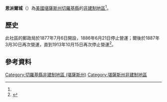 {{noteTA
|1=zh-hans:县;zh-hk:縣;zh-tw:郡;
}}
{{Infobox settlement
|official_name = 恩派爾城
|native_name = Empire City
|settlement_type = [[非建制地區|非建制地區]] 
|nickname = 
|motto =
|pushpin_map=USA Kansas
|coordinates_region = US-KS
|subdivision_type = [[世界政區索引|國家]]
|subdivision_name = [[美国|美国]]
|subdivision_type1 = [[美國行政區劃|州]]
|subdivision_name1 = [[堪薩斯州|堪薩斯州]]
|subdivision_type2 = [[堪薩斯州行政區劃|縣]]
|subdivision_name2 = [[切羅基縣_(堪薩斯州)|切羅基縣]]
|unit_pref  =  
|population_as_of = 
|population_footnotes = 
|population_total = 
|population_density_km2 = 
|timezone = [[北美中部时区|CST]]
|utc_offset = -6
|timezone_DST = CDT
|utc_offset_DST = -5
|elevation_footnotes = 
|elevation_m = 290
|elevation_ft = 951
|latd = 37|latm = 05|lats = 21|latNS = N
|longd = 94|longm = 38|longs = 31|longEW = W
|coordinates_display=%
|area_code = [[電話區號620|620]]
|blank_name = [[聯邦資料處理標準|FIPS編碼]]
|blank_info = 20-21225<ref name="gnis"/>
|blank1_name = [[地名信息系统|GNIS]] ID
|blank1_info = 481871<ref name=gnis>{{GNIS|481871|name=Empire City, Kansas}}</ref>
|website = 
}}

'''恩派爾城'''（{{lang-en|'''Empire City'''}}）為[[美國|美國]][[堪薩斯州|堪薩斯州]][[切羅基縣_(堪薩斯州)|切羅基縣]]的[[非建制地區|非建制地區]]<ref name=gnis/>。

==歷史==
此社區的郵政局於1877年7月6日開設，1886年6月21日停止營運；爾後於1887年3月30日再次營運，直到1913年10月15日再次停止營運<ref>{{cite web | url=http://www.kshs.org/geog/geog_postoffices/search/page:2/county:CK/sort:date_established/direction:asc | title=Kansas Post Offices, 1828-1961, page 2 | publisher=Kansas Historical Society | accessdate=2 August 2014 | archive-date=2016-05-08 | archive-url=https://web.archive.org/web/20160508173447/http://www.kshs.org/geog/geog_postoffices/search/page:2/county:CK/sort:date_established/direction:asc | dead-url=no }}</ref>。

==參考資料==
{{Reflist}}

{{切羅基縣 (堪薩斯州)}}

{{DEFAULTSORT:Empire City}}
[[Category:切羅基縣非建制地區_(堪薩斯州)|Category:切羅基縣非建制地區 (堪薩斯州)]]
[[Category:堪薩斯州非建制地區|Category:堪薩斯州非建制地區]]

{{CherokeeCountyKS-geo-stub}}